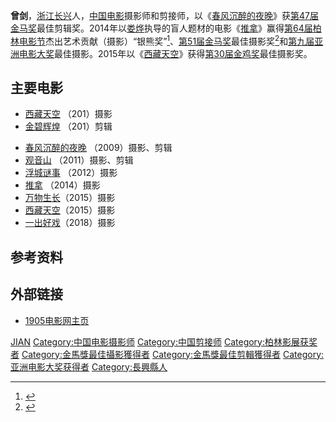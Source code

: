 {{艺人
| 姓名 = 曾剑
| 图片 = 
| 類型 = 攝影
| 羅馬拼音 = Zeng Jian
| 出生日期 = 
| 出生地點 = {{CHN-1949}}[[浙江省|浙江省]][[长兴县|长兴县]]
| 國籍 = {{PRC}}
| 綽號 =
| 民族 = [[汉族|汉族]]
| 語言 = 
| 教育程度 = [[北京电影学院|北京电影学院]]摄影系
| 職業 = 摄影师、剪接师
| 配偶 = {{marriage|[[梅婷|梅婷]]|2012}}
| 兒女 = 女儿：快快<br>儿子：陽陽
| 經紀公司 =
| 活跃年代 =
| 網站 = 
| IMDb = 2244878
| 代表作 = 
}}
'''曾剑'''{{bd||}}，[[浙江|浙江]][[长兴|长兴]]人，[[中国电影|中国电影]]摄影师和剪接师，以《[[春风沉醉的夜晚|春风沉醉的夜晚]]》获[[第47届金马奖|第47届金马奖]]最佳剪辑奖。2014年以[[娄烨|娄烨]]执导的盲人题材的电影《[[推拿_(電影)|推拿]]》赢得[[第64届柏林电影节|第64届柏林电影节]]杰出艺术贡献（摄影）“银熊奖”<ref >{{cite web |url=http://news.mtime.com/2014/02/16/1524124.html |language= |title=《推拿》获柏林最佳摄影 娄烨：这是个看得见的奖 |publisher=时光网 |date=2014-02-16 |accessdate= |archive-date=2019-06-08 |archive-url=https://web.archive.org/web/20190608071705/http://news.mtime.com/2014/02/16/1524124.html |dead-url=no }}</ref>、[[第51届金马奖|第51届金马奖]]最佳摄影奖<ref>{{cite web| url=http://et.21cn.com/movie/xinwen/huayu/a/2014/1122/23/28607230.shtml| language=| title=陈建斌金马奖夺影帝 《推拿》六奖成最大赢家| publisher=21CN娱乐| date=2014-11-22| accessdate=| deadurl=yes| archiveurl=https://web.archive.org/web/20141129135036/http://et.21cn.com/movie/xinwen/huayu/a/2014/1122/23/28607230.shtml| archivedate=2014年11月29日| df=}}</ref>和[[第九届亚洲电影大奖|第九届亚洲电影大奖]]最佳摄影。2015年以《[[西藏天空|西藏天空]]》获得[[第30届金鸡奖|第30届金鸡奖]]最佳摄影奖。

== 主要电影 ==
*[[西藏天空|西藏天空]] （201）摄影
*[[金碧辉煌|金碧辉煌]] （201）剪辑

*[[春风沉醉的夜晚|春风沉醉的夜晚]] （2009）摄影、剪辑
*[[观音山_(电影)|观音山]] （2011）摄影、剪辑
*[[浮城谜事|浮城谜事]] （2012）摄影
*[[推拿_(電影)|推拿]] （2014）摄影
*[[万物生长|万物生长]]（2015）摄影
*[[西藏天空|西藏天空]]（2015）摄影
*[[一出好戏|一出好戏]]（2018）摄影

== 参考资料 ==
{{reflist}}

== 外部链接 ==
*[http://www.1905.com/mdb/star/2625254/ 1905电影网主页] {{Wayback|url=http://www.1905.com/mdb/star/2625254/ |date=20210124185728 }}

{{金馬獎最佳攝影}}
{{金馬獎最佳剪輯}}
{{中国电影金鸡奖最佳摄影}}
{{DEFAULTSORT:Z曾}}

[[Category:曾姓|JIAN]]
[[Category:中国电影摄影师|Category:中国电影摄影师]]
[[Category:中国剪接师|Category:中国剪接师]]
[[Category:柏林影展获奖者|Category:柏林影展获奖者]]
[[Category:金馬獎最佳攝影獲得者|Category:金馬獎最佳攝影獲得者]]
[[Category:金馬獎最佳剪輯獲得者|Category:金馬獎最佳剪輯獲得者]]
[[Category:亚洲电影大奖获得者|Category:亚洲电影大奖获得者]]
[[Category:長興縣人|Category:長興縣人]]